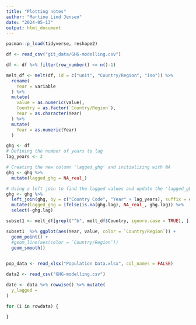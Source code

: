 ```yaml
---
title: "Plotting notes"
author: "Martine Lind Jensen"
date: "2024-05-13"
output: html_document
---
```


```r
pacman::p_load(tidyverse, reshape2)
```

```r
df <- read_csv("git_data/GHG-modelling.csv")

df <- df %>% filter(row_number() <= n()-1)

melt_df <- melt(df, id = c("unit", "Country/Region", "iso")) %>% 
  rename(
    Year = variable
  ) %>% 
  mutate(
    value = as.numeric(value), 
    Country = as.factor(`Country/Region`), 
    Year = as.character(Year)
  ) %>%  
  mutate(
    Year = as.numeric(Year)
  )
```

```r
ghg <- df
# Defining the number of years to lag
lag_years <- 2

# Creating the new column 'lagged_ghg' and initializing with NA
ghg <- ghg %>%
  mutate(lagged_ghg = NA_real_)

# Using a left join to find the lagged values and update the 'lagged_ghg' column
ghg <- ghg %>%
  left_join(ghg, by = c("Country Code", "Year" + lag_years), suffix = c("", ".lag")) %>%
  mutate(lagged_ghg = ifelse(is.na(ghg.lag), NA_real_, ghg.lag)) %>%
  select(-ghg.lag)
```

```r
subset1 <- melt_df[grepl("^b", melt_df$Country, ignore.case = TRUE), ]

subset1  %>% ggplot(aes(Year, value, color = `Country/Region`)) + 
  geom_point() + 
  #geom_line(aes(color = `Country/Region`))
  geom_smooth()
  
```

```r
pop_data <- read_xlsx("Population Data.xlsx", col_names = FALSE)
```

```r
data2 <- read_csv("GHG-modelling.csv")
```

```r
date <- data %>% rowwise() %>% mutate(
  y_lagged = 
)

for (i in rowdata) {
  
}
```

